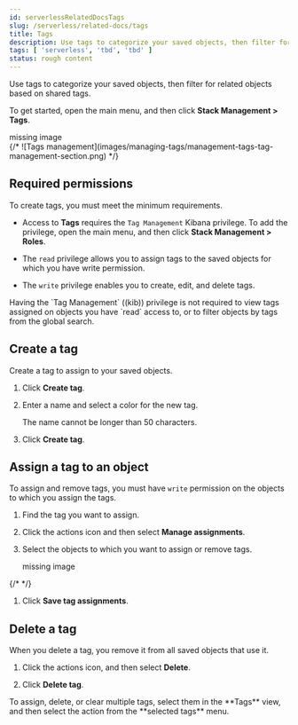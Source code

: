 ```yaml
---
id: serverlessRelatedDocsTags
slug: /serverless/related-docs/tags
title: Tags
description: Use tags to categorize your saved objects, then filter for related objects based on shared tags.
tags: [ 'serverless', 'tbd', 'tbd' ]
status: rough content
---
```



<RoughContent />


<div id="managing-tags"></div>

Use tags to categorize your saved objects,
then filter for related objects based on shared tags.

To get started, open the main menu, and then click **Stack Management > Tags**.

<div style={{ backgroundColor: "#F1F4FA", width: "100%", height: "250px", textAlign: "center", paddingTop: "110px", marginBottom: "20px" }}><DocIcon type="image" title="missing image"/> missing image</div>
{/* ![Tags management](images/managing-tags/management-tags-tag-management-section.png) */}

## Required permissions

To create tags, you must meet the minimum requirements.

* Access to **Tags** requires the `Tag Management` Kibana privilege. To add the privilege, open the main menu,
    and then click **Stack Management > Roles**.

* The `read` privilege allows you to assign tags to the saved objects for which you have write permission.
* The `write` privilege enables you to create, edit, and delete tags.

<DocCallOut title="Note">
Having the `Tag Management` ((kib)) privilege is not required to
view tags assigned on objects you have `read` access to, or to filter objects by tags
from the global search.
</DocCallOut>

<div id="settings-create-tag"></div>

## Create a tag

Create a tag to assign to your saved objects.

1. Click **Create tag**.

1. Enter a name and select a color for the new tag.

    The name cannot be longer than 50 characters.

1. Click **Create tag**.

<div id="settings-assign-tag"></div>

## Assign a tag to an object

To assign and remove tags, you must have `write` permission
on the objects to which you assign the tags.

1. Find the tag you want to assign.

1. Click the actions icon and then select **Manage assignments**.

1. Select the objects to which you want to assign or remove tags.

    <div style={{ backgroundColor: "#F1F4FA", width: "100%", height: "250px", textAlign: "center", paddingTop: "110px", marginBottom: "20px" }}><DocIcon type="image" title="missing image"/> missing image</div>
{/* <DocImage size="xl" url="images/managing-tags/management-tags-manage-assignments-flyout.png" alt="Assign flyout" /> */}

1. Click **Save tag assignments**.

<div id="settings-delete-tag"></div>

## Delete a tag

When you delete a tag, you remove it from all saved objects that use it.

1. Click the actions icon, and then select **Delete**.

1. Click **Delete tag**.

<DocCallOut title="Tip">
To assign, delete, or clear multiple tags,
select them in the **Tags** view, and then select
the action from the **selected tags** menu.
</DocCallOut>

